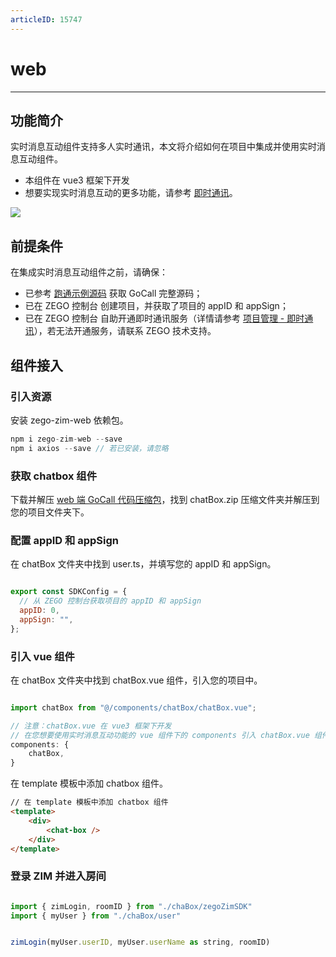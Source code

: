 ```yaml
---
articleID: 15747
---
```


# web

---


## 功能简介

实时消息互动组件支持多人实时通讯，本文将介绍如何在项目中集成并使用实时消息互动组件。

<Note title="提示">

- 本组件在 vue3 框架下开发
- 想要实现实时消息互动的更多功能，请参考 [即时通讯](/zim-web/introduction/overview)。
</Note>

<Frame width="512" height="auto" caption=""><img src="https://doc-media.zego.im/sdk-doc/Pics/GoCall/call/GoCall_Chat_web.png" /></Frame>

## 前提条件

在集成实时消息互动组件之前，请确保：

- 已参考 [跑通示例源码](/video-call/run-example-code/web) 获取 GoCall 完整源码；
- 已在 ZEGO 控制台 创建项目，并获取了项目的 appID 和 appSign；
- 已在 ZEGO 控制台 自助开通即时通讯服务（详情请参考 [项目管理 - 即时通讯](/console/service-configuration/im/activate-service)），若无法开通服务，请联系 ZEGO 技术支持。

## 组件接入

### 引入资源

安装 zego-zim-web 依赖包。

```javascript
npm i zego-zim-web --save
npm i axios --save // 若已安装，请忽略
```

### 获取 chatbox 组件

下载并解压 [web 端 GoCall 代码压缩包](https://codestore.zego.im/project/14)，找到 chatBox.zip 压缩文件夹并解压到您的项目文件夹下。


### 配置 appID 和 appSign

在 chatBox 文件夹中找到 user.ts，并填写您的 appID 和 appSign。

```javascript

export const SDKConfig = {
  // 从 ZEGO 控制台获取项目的 appID 和 appSign
  appID: 0,
  appSign: "",
};

```

### 引入 vue 组件

在 chatBox 文件夹中找到 chatBox.vue 组件，引入您的项目中。

```javascript

import chatBox from "@/components/chatBox/chatBox.vue";

// 注意：chatBox.vue 在 vue3 框架下开发
// 在您想要使用实时消息互动功能的 vue 组件下的 components 引入 chatBox.vue 组件
components: {
    chatBox,
}
```

在 template 模板中添加 chatbox 组件。

```html
// 在 template 模板中添加 chatbox 组件
<template>
    <div>
        <chat-box />
    </div>
</template>
```

### 登录 ZIM 并进入房间

```javascript

import { zimLogin, roomID } from "./chaBox/zegoZimSDK"
import { myUser } from "./chaBox/user"


zimLogin(myUser.userID, myUser.userName as string, roomID)

```
